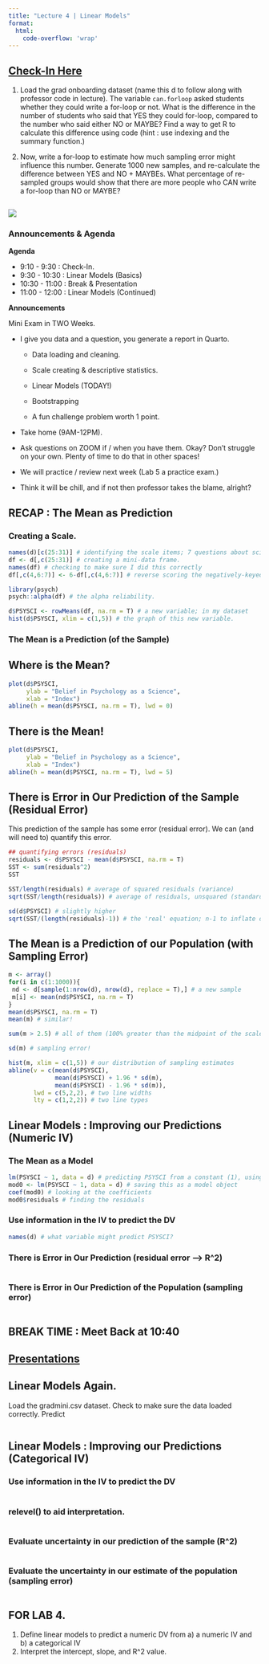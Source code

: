 ```yaml
---
title: "Lecture 4 | Linear Models"
format: 
  html:
    code-overflow: 'wrap'
---
```


## [Check-In Here](https://docs.google.com/forms/d/e/1FAIpQLSe-5mOk5GyxloW5syXGjPQ4zayc4ZaeYHmzkroLxVz7uOP_Jg/viewform?usp=header)

1.  Load the grad onboarding dataset (name this d to follow along with professor code in lecture). The variable `can.forloop` asked students whether they could write a for-loop or not. What is the difference in the number of students who said that YES they could for-loop, compared to the number who said either NO or MAYBE? Find a way to get R to calculate this difference using code (hint : use indexing and the summary function.)

2.  Now, write a for-loop to estimate how much sampling error might influence this number. Generate 1000 new samples, and re-calculate the difference between YES and NO + MAYBEs. What percentage of re-sampled groups would show that there are more people who CAN write a for-loop than NO or MAYBE?

    ```r

    ```

![](images/clipboard-3051119200.png){fig-align="center"}

### Announcements & Agenda

**Agenda**

-   9:10 - 9:30 : Check-In.
-   9:30 - 10:30 : Linear Models (Basics)
-   10:30 - 11:00 : Break & Presentation
-   11:00 - 12:00 : Linear Models (Continued)

**Announcements**

Mini Exam in TWO Weeks.

-   I give you data and a question, you generate a report in Quarto.

    -   Data loading and cleaning.

    -   Scale creating & descriptive statistics.

    -   Linear Models (TODAY!)

    -   Bootstrapping

    -   A fun challenge problem worth 1 point.

-   Take home (9AM-12PM).

-   Ask questions on ZOOM if / when you have them. Okay? Don't struggle on your own. Plenty of time to do that in other spaces!

-   We will practice / review next week (Lab 5 a practice exam.)

-   Think it will be chill, and if not then professor takes the blame, alright?

## RECAP : The Mean as Prediction

### Creating a Scale.

```r
names(d)[c(25:31)] # identifying the scale items; 7 questions about science.
df <- d[,c(25:31)] # creating a mini-data frame.
names(df) # checking to make sure I did this correctly
df[,c(4,6:7)] <- 6-df[,c(4,6:7)] # reverse scoring the negatively-keyed items (items on a 1-5 scale should be subtracted from 6 to flip them.)

library(psych)
psych::alpha(df) # the alpha reliability.

d$PSYSCI <- rowMeans(df, na.rm = T) # a new variable; in my dataset
hist(d$PSYSCI, xlim = c(1,5)) # the graph of this new variable.
```

### The Mean is a Prediction (of the Sample)

::: panel-tabset
## Where is the Mean?

```r
plot(d$PSYSCI, 
     ylab = "Belief in Psychology as a Science",
     xlab = "Index") 
abline(h = mean(d$PSYSCI, na.rm = T), lwd = 0)
```

## There is the Mean!

```r
plot(d$PSYSCI, 
     ylab = "Belief in Psychology as a Science",
     xlab = "Index") 
abline(h = mean(d$PSYSCI, na.rm = T), lwd = 5)
```
:::

## There is Error in Our Prediction of the Sample (Residual Error)

This prediction of the sample has some error (residual error). We can (and will need to) quantify this error.

```r
## quantifying errors (residuals)
residuals <- d$PSYSCI - mean(d$PSYSCI, na.rm = T)
SST <- sum(residuals^2)
SST

SST/length(residuals) # average of squared residuals (variance)
sqrt(SST/length(residuals)) # average of residuals, unsquared (standard deviation)

sd(d$PSYSCI) # slightly higher
sqrt(SST/(length(residuals)-1)) # the 'real' equation; n-1 to inflate our estimate / adjust for small samples.
```

## The Mean is a Prediction of our Population (with Sampling Error)

```r
m <- array()
for(i in c(1:1000)){
 nd <- d[sample(1:nrow(d), nrow(d), replace = T),] # a new sample
 m[i] <- mean(nd$PSYSCI, na.rm = T)
}
mean(d$PSYSCI, na.rm = T)
mean(m) # similar!

sum(m > 2.5) # all of them (100% greater than the midpoint of the scale.)

sd(m) # sampling error!

hist(m, xlim = c(1,5)) # our distribution of sampling estimates 
abline(v = c(mean(d$PSYSCI),
             mean(d$PSYSCI) + 1.96 * sd(m),
             mean(d$PSYSCI) - 1.96 * sd(m)),
       lwd = c(5,2,2), # two line widths
       lty = c(1,2,2)) # two line types
```

## Linear Models : Improving our Predictions (Numeric IV)

### The Mean as a Model

```r
lm(PSYSCI ~ 1, data = d) # predicting PSYSCI from a constant (1), using the datset = d
mod0 <- lm(PSYSCI ~ 1, data = d) # saving this as a model object
coef(mod0) # looking at the coefficients
mod0$residuals # finding the residuals
```

### Use information in the IV to predict the DV

```r
names(d) # what variable might predict PSYSCI?

```

### There is Error in Our Prediction (residual error --\> R\^2)

```r

```

### There is Error in Our Prediction of the Population (sampling error)

```r

```

## BREAK TIME : Meet Back at 10:40

## [Presentations](https://docs.google.com/presentation/d/1YZQ45_oj6TgiSIUpU7N6Ek5iTk2nn4T5RIpCz6Xi1K4/edit?usp=sharing)

## Linear Models Again.

Load the gradmini.csv dataset. Check to make sure the data loaded correctly. Predict

```r

```

## Linear Models : Improving our Predictions (Categorical IV)

### Use information in the IV to predict the DV

```r

```

### relevel() to aid interpretation.

```r

```

### Evaluate uncertainty in our prediction of the sample (R\^2)

```r

```

### Evaluate the uncertainty in our estimate of the population (sampling error)

```r

```

## FOR LAB 4.

1.  Define linear models to predict a numeric DV from a) a numeric IV and b) a categorical IV
2.  Interpret the intercept, slope, and R\^2 value.
